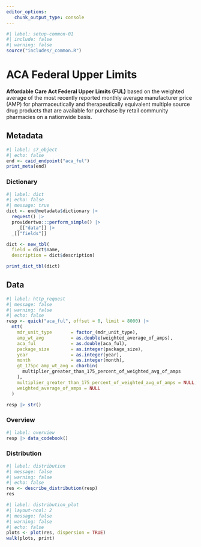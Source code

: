 ```yaml
---
editor_options: 
   chunk_output_type: console
---
```


```r
#| label: setup-common-01
#| include: false
#| warning: false
source("includes/_common.R")
```

# ACA Federal Upper Limits {#sec-acaful}

__Affordable Care Act Federal Upper Limits (FUL)__ based on the weighted average of the most recently reported monthly average manufacturer price (AMP) for pharmaceutically and therapeutically equivalent multiple source drug products that are available for purchase by retail community pharmacies on a nationwide basis.

## Metadata

```r
#| label: s7_object
#| echo: false
end <- caid_endpoint("aca_ful")
print_meta(end)
```

### Dictionary

```r
#| label: dict
#| echo: false
#| message: true
dict <- end@metadata$dictionary |> 
  request() |>
  providertwo:::perform_simple() |>
    _[["data"]] |> 
  _[["fields"]]

dict <- new_tbl(
  field = dict$name, 
  description = dict$description)

print_dict_tbl(dict)
```

## Data

```r
#| label: http_request
#| message: false
#| warning: false
#| echo: false
resp <- quick("aca_ful", offset = 0, limit = 8000) |>
  mtt(
    mdr_unit_type       = factor_(mdr_unit_type),
    amp_wt_avg          = as.double(weighted_average_of_amps),
    aca_ful             = as.double(aca_ful),
    package_size        = as.integer(package_size),
    year                = as.integer(year),
    month               = as.integer(month),
    gt_175pc_amp_wt_avg = charbin(
      multiplier_greater_than_175_percent_of_weighted_avg_of_amps
    ),
    multiplier_greater_than_175_percent_of_weighted_avg_of_amps = NULL,
    weighted_average_of_amps = NULL
  )

resp |> str()
```

### Overview

```r
#| label: overview
resp |> data_codebook()
```

### Distribution

```r
#| label: distribution
#| message: false
#| warning: false
#| echo: false
res <- describe_distribution(resp)
res
```

```r
#| label: distribution_plot
#| layout-ncol: 2
#| message: false
#| warning: false
#| echo: false
plots <- plot(res, dispersion = TRUE)
walk(plots, print)
```
